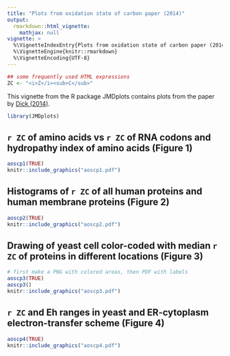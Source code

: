 ```yaml
---
title: "Plots from oxidation state of carbon paper (2014)"
output: 
  rmarkdown::html_vignette:
    mathjax: null
vignette: >
  %\VignetteIndexEntry{Plots from oxidation state of carbon paper (2014)}
  %\VignetteEngine{knitr::rmarkdown}
  %\VignetteEncoding{UTF-8}
---
```


```r
## some frequently used HTML expressions
ZC <- "<i>Z</i><sub>C</sub>"
```

This vignette from the R package JMDplots contains plots from the paper by [Dick (2014)](https://doi.org/10.1098/rsif.2013.1095).

```r
library(JMDplots)
```

## `r ZC` of amino acids vs `r ZC` of RNA codons and hydropathy index of amino acids (Figure 1)
```r
aoscp1(TRUE)
knitr::include_graphics("aoscp1.pdf")
```

## Histograms of `r ZC` of all human proteins and human membrane proteins (Figure 2)
```r
aoscp2(TRUE)
knitr::include_graphics("aoscp2.pdf")
```

## Drawing of yeast cell color-coded with median `r ZC` of proteins in different locations (Figure 3)
```r
# first make a PNG with colored areas, then PDF with labels
aoscp3(TRUE)
aoscp3()
knitr::include_graphics("aoscp3.pdf")
```

## `r ZC` and Eh ranges in yeast and ER-cytoplasm electron-transfer scheme (Figure 4)
```r
aoscp4(TRUE)
knitr::include_graphics("aoscp4.pdf")
```


